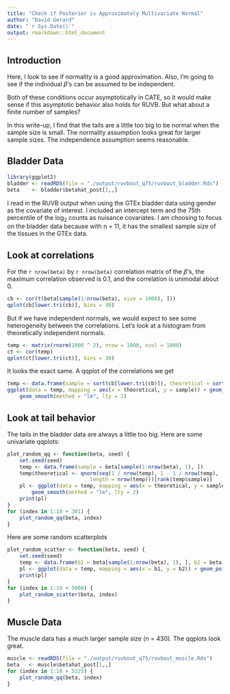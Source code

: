 ```yaml
---
title: "Check if Posterior is Approximately Multivariate Normal"
author: "David Gerard"
date: "`r Sys.Date()`"
output: rmarkdown::html_document
---
```


## Introduction

Here, I look to see if normality is a good approximation. Also, I'm
going to see if the individual $\beta$'s can be assumed to be
independent.

Both of these conditions occur asymptotically in CATE, so it would
make sense if this asymptotic behavior also holds for RUVB. But what
about a finite number of samples?

In this write-up, I find that the tails are a little too big to be
normal when the sample size is small. The normality assumption looks
great for larger sample sizes. The independence assumption seems
reasonable.

## Bladder Data

```r
library(ggplot2)
bladder <- readRDS(file = "./output/ruvbout_q75/ruvbout_bladder.Rds")
beta    <- bladder$betahat_post[1,,]
```

I read in the RUVB output when using the GTEx bladder data using
gender as the covariate of interest. I included an intercept term and
the 75th percentile of the $\log_2$ counts as nuisance covariates. I
am choosing to focus on the bladder data because with n = 11, it has
the smallest sample size of the tissues in the GTEx data.

## Look at correlations

For the `r nrow(beta)` by `r nrow(beta)` correlation matrix of the
$\beta$'s, the maximum correlation observed is 0.1, and the
correlation is unimodal about 0.

```r
cb <- cor(t(beta[sample(1:nrow(beta), size = 1000), ]))
qplot(cb[lower.tri(cb)], bins = 30)
```

But if we have independent normals, we would expect to see some
heterogeneity between the correlations. Let's look at a histogram from
theoretically independent normals.

```r
temp <- matrix(rnorm(1000 ^ 2), nrow = 1000, ncol = 1000)
ct <- cor(temp)
qplot(ct[lower.tri(ct)], bins = 30)
```

It looks the exact same. A qqplot of the correlations we get

```r
temp <- data.frame(sample = sort(cb[lower.tri(cb)]), theoretical = sort(ct[lower.tri(ct)]))
ggplot(data = temp, mapping = aes(x = theoretical, y = sample)) + geom_point() +
    geom_smooth(method = "lm", lty = 2)
```


## Look at tail behavior

The tails in the bladder data are always a little too big. Here are some univariate qqplots:

```r
plot_random_qq <- function(beta, seed) {
    set.seed(seed)
    temp <- data.frame(sample = beta[sample(1:nrow(beta), 1), ])
    temp$theoretical <- qnorm(seq(1 / nrow(temp), 1 - 1 / nrow(temp),
                           length = nrow(temp)))[rank(temp$sample)]
    pl <- ggplot(data = temp, mapping = aes(x = theoretical, y = sample)) + geom_point() +
        geom_smooth(method = "lm", lty = 2)
    print(pl)
}
for (index in 1:10 + 301) {
    plot_random_qq(beta, index)
}
```

Here are some random scatterplots

```r
plot_random_scatter <- function(beta, seed) {
    set.seed(seed)
    temp <- data.frame(b1 = beta[sample(1:nrow(beta), 1), ], b2 = beta[sample(1:nrow(beta), 1), ])
    pl <- ggplot(data = temp, mapping = aes(x = b1, y = b2)) + geom_point()
    print(pl)
}
for (index in 1:10 + 5000) {
    plot_random_scatter(beta, index)
}
```

## Muscle Data
The muscle data has a much larger sample size (n = 430). The qqplots look great.
```r
muscle <- readRDS(file = "./output/ruvbout_q75/ruvbout_muscle.Rds")
beta   <- muscle$betahat_post[1,,]
for (index in 1:10 + 5325) {
    plot_random_qq(beta, index)
}
```
